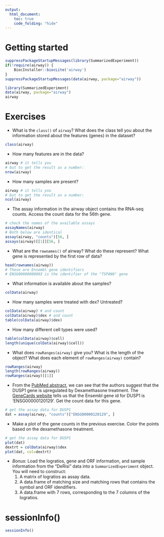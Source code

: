 ```yaml
---
output: 
  html_document:
    toc: true
    code_folding: "hide"
---
```


# Getting started

```r
suppressPackageStartupMessages(library(SummarizedExperiment))
if(!require(airway)) {
    BiocInstaller::biocLite('airway')
}
suppressPackageStartupMessages(data(airway, package="airway"))
```

```r
library(SummarizedExperiment)
data(airway, package="airway")
airway
```

# Exercises

- What is the `class()` of `airway`? What does the class tell you about the information 
stored about the features (genes) in the dataset?

```r
class(airway)
```

- How many features are in the data?

```r
airway # it tells you
# but to get the result as a number:
nrow(airway)
```

- How many samples are present?

```r
airway # it tells you
# but to get the result as a number:
ncol(airway)
```

- The assay information in the airway object contains the RNA-seq counts. Access the count data for the 
56th gene. 

```r
# check the names of the available assays
assayNames(airway)
# Both below are identical
assay(airway, "counts")[56, ]
assays(airway)[[1]][56, ]
```

- What are the `rownames()` of airway? What do these represent? What gene is represented by the first row
of data? 

```r
head(rownames(airway))
# These are Ensembl gene identifiers
# ENSG00000000003 is the identifier of the "TSPAN6" gene
```

- What information is available about the samples? 

```r
colData(airway)
```

- How many samples were treated with dex? Untreated? 

```r
colData(airway) # and count
colData(airway)$dex # and count
table(colData(airway)$dex)
```

- How many different cell types were used?

```r
table(colData(airway)$cell)
length(unique(colData(airway)$cell))
```

- What does `rowRanges(airway)` give you? What is the length of the object? What does each element of
`rowRanges(airway)` contain? 

```r
rowRanges(airway)
length(rowRanges(airway))
rowRanges(airway)[[1]]
```

- From the [PubMed abstract](https://www.ncbi.nlm.nih.gov/pubmed/24926665), we can see that the authors
suggest that the DUSP1 gene is upregulated by Dexamethasone treatment. The [GeneCards website](https://www.genecards.org/cgi-bin/carddisp.pl?gene=DUSP1&keywords=DUSP1) tells us that the 
Ensembl gene id for DUSP1 is 'ENSG00000120129'. Get the count data for this gene.

```r
# get the assay data for DUSP1
dat = assay(airway, "counts")["ENSG00000120129", ]
```

- Make a plot of the gene counts in the previous exercise. Color the points based on the dexamethasone treatment.

```r
# get the assay data for DUSP1
plot(dat)
dextrt = colData(airway)$dex
plot(dat, col=dextrt)
```

- *Bonus*: Load the logratios, gene and ORF information, and sample information from the "DeRisi" data into 
a `SummarizedExperiment` object. You will need to construct:
    1. A matrix of logratios as assay data.
    2. A data.frame of matching size and matching rows that contains the symbol and ORF idendifiers.
    3. A data.frame with 7 rows, corresponding to the 7 columns of the logratios. 

# sessionInfo()

```r
sessionInfo()
```